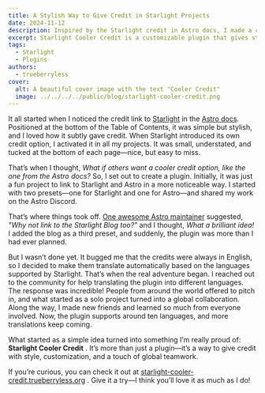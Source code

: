 ```yaml
---
title: A Stylish Way to Give Credit in Starlight Projects
date: 2024-11-12
description: Inspired by the Starlight credit in Astro docs, I made a customizable plugin that links to Starlight, Astro, and the Starlight Blog, with multilingual support.
excerpt: Starlight Cooler Credit is a customizable plugin that gives stylish, multilingual credit links to Starlight, Astro, and the Starlight Blog—turning a small idea into a global collaboration.
tags:
  - Starlight
  - Plugins
authors:
  - trueberryless
cover:
  alt: A beautiful cover image with the text "Cooler Credit"
  image: ../../../../public/blog/starlight-cooler-credit.png
---
```


It all started when I noticed the credit link to [Starlight](https://starlight.astro.build) in the [Astro docs](https://docs.astro.build). Positioned at the bottom of the Table of Contents, it was simple but stylish, and I loved how it subtly gave credit. When Starlight introduced its own credit option, I activated it in all my projects. It was small, understated, and tucked at the bottom of each page—nice, but easy to miss.

That’s when I thought, *What if others want a cooler credit option, like the one from the Astro docs?* So, I set out to create a plugin. Initially, it was just a fun project to link to Starlight and Astro in a more noticeable way. I started with two presets—one for Starlight and one for Astro—and shared my work on the Astro Discord.

That’s where things took off. [One awesome Astro maintainer](https://www.rainsberger.ca/) suggested, *"Why not link to the Starlight Blog too?"* and I thought, *What a brilliant idea!* I added the blog as a third preset, and suddenly, the plugin was more than I had ever planned.

But I wasn’t done yet. It bugged me that the credits were always in English, so I decided to make them translate automatically based on the languages supported by Starlight. That’s when the real adventure began. I reached out to the community for help translating the plugin into different languages. The response was incredible! People from around the world offered to pitch in, and what started as a solo project turned into a global collaboration. Along the way, I made new friends and learned so much from everyone involved. Now, the plugin supports around ten languages, and more translations keep coming.

What started as a simple idea turned into something I’m really proud of: **Starlight Cooler Credit** . It’s more than just a plugin—it’s a way to give credit with style, customization, and a touch of global teamwork.

If you’re curious, you can check it out at [starlight-cooler-credit.trueberryless.org](https://starlight-cooler-credit.trueberryless.org/) . Give it a try—I think you’ll love it as much as I do!